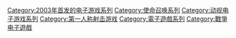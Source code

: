 {{DEFAULTSORT:Call of Duty}}
[[Category:2003年首发的电子游戏系列|Category:2003年首发的电子游戏系列]]
[[Category:使命召唤系列|Category:使命召唤系列]]
[[Category:动视电子游戏系列|Category:动视电子游戏系列]]
[[Category:第一人称射击游戏|Category:第一人称射击游戏]]
[[Category:電子遊戲系列|Category:電子遊戲系列]]
[[Category:戰爭电子遊戲|Category:戰爭电子遊戲]]